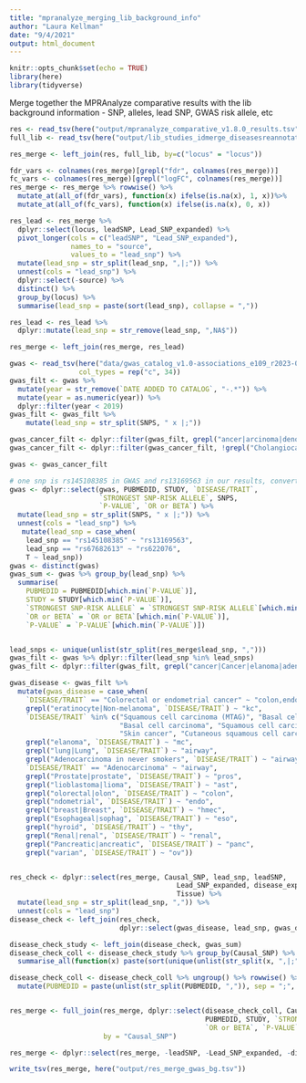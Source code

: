 ```yaml
---
title: "mpranalyze_merging_lib_background_info"
author: "Laura Kellman"
date: "9/4/2021"
output: html_document
---
```


```r
knitr::opts_chunk$set(echo = TRUE)
library(here)
library(tidyverse)
```

Merge together the MPRAnalyze comparative results with the lib background information - SNP, alleles, lead SNP, GWAS risk allele, etc

```r
res <- read_tsv(here("output/mpranalyze_comparative_v1.8.0_results.tsv"))
full_lib <- read_tsv(here("output/lib_studies_idmerge_diseasesreannotated_gwasrisk.tsv"))

res_merge <- left_join(res, full_lib, by=c("locus" = "locus"))

fdr_vars <- colnames(res_merge)[grepl("fdr", colnames(res_merge))]
fc_vars <- colnames(res_merge)[grepl("logFC", colnames(res_merge))]
res_merge <- res_merge %>% rowwise() %>% 
  mutate_at(all_of(fdr_vars), function(x) ifelse(is.na(x), 1, x))%>%
  mutate_at(all_of(fc_vars), function(x) ifelse(is.na(x), 0, x))

```

```r
res_lead <- res_merge %>% 
  dplyr::select(locus, leadSNP, Lead_SNP_expanded) %>%
  pivot_longer(cols = c("leadSNP", "Lead_SNP_expanded"),
               names_to = "source",
               values_to = "lead_snp") %>%
  mutate(lead_snp = str_split(lead_snp, ",|;")) %>%
  unnest(cols = "lead_snp") %>%
  dplyr::select(-source) %>%
  distinct() %>%
  group_by(locus) %>%
  summarise(lead_snp = paste(sort(lead_snp), collapse = ","))

res_lead <- res_lead %>% 
  dplyr::mutate(lead_snp = str_remove(lead_snp, ",NA$"))

res_merge <- left_join(res_merge, res_lead)
```

```r
gwas <- read_tsv(here("data/gwas_catalog_v1.0-associations_e109_r2023-06-03.tsv"),
                 col_types = rep("c", 34))
gwas_filt <- gwas %>%
  mutate(year = str_remove(`DATE ADDED TO CATALOG`, "-.*")) %>%
  mutate(year = as.numeric(year)) %>%
  dplyr::filter(year < 2019)
gwas_filt <- gwas_filt %>%
    mutate(lead_snp = str_split(SNPS, " x |;"))

gwas_cancer_filt <- dplyr::filter(gwas_filt, grepl("ancer|arcinoma|denocarcinoma|ymphoma|elanoma|lioma|lioblastoma", `DISEASE/TRAIT`))
gwas_cancer_filt <- dplyr::filter(gwas_cancer_filt, !grepl("Cholangiocarcinoma|Oropharynx|Oral cavity|head and neck|menopause|epatitis|Body mass index|epatocellular|cardiotoxicity|hepatotoxicity|Nasopharyngeal|Non-cardia gastric|Laryngeal|alopecia|^Gastric cancer$|Urinary symptoms|Testicular|Gallbladder|Erectile dysfunction|neuropathy|LVEF|Estrone|estrone|Toxicity|myelosuprression|Obesity|Plasma|plasma|esponse|disposition|urvival|interval", `DISEASE/TRAIT`))

gwas <- gwas_cancer_filt

# one snp is rs145108385 in GWAS and rs13169563 in our results, convert GWAS to ours
gwas <- dplyr::select(gwas, PUBMEDID, STUDY, `DISEASE/TRAIT`,
                      `STRONGEST SNP-RISK ALLELE`, SNPS,
                      `P-VALUE`, `OR or BETA`) %>%
  mutate(lead_snp = str_split(SNPS, " x |;")) %>%
  unnest(cols = "lead_snp") %>%
   mutate(lead_snp = case_when(
    lead_snp == "rs145108385" ~ "rs13169563",
    lead_snp == "rs67682613" ~ "rs622076",
    T ~ lead_snp))
gwas <- distinct(gwas)
gwas_sum <- gwas %>% group_by(lead_snp) %>%
  summarise(
    PUBMEDID = PUBMEDID[which.min(`P-VALUE`)],
    STUDY = STUDY[which.min(`P-VALUE`)],
    `STRONGEST SNP-RISK ALLELE` = `STRONGEST SNP-RISK ALLELE`[which.min(`P-VALUE`)],
    `OR or BETA` = `OR or BETA`[which.min(`P-VALUE`)],
    `P-VALUE` = `P-VALUE`[which.min(`P-VALUE`)])


lead_snps <- unique(unlist(str_split(res_merge$lead_snp, ",")))
gwas_filt <- gwas %>% dplyr::filter(lead_snp %in% lead_snps)
gwas_filt <- dplyr::filter(gwas_filt, grepl("cancer|Cancer|elanoma|adenocarcinoma|lioma|lioblastoma|carcinoma", `DISEASE/TRAIT`))

gwas_disease <- gwas_filt %>% 
  mutate(gwas_disease = case_when(
    `DISEASE/TRAIT` == "Colorectal or endometrial cancer" ~ "colon,endo",
    grepl("eratinocyte|Non-melanoma", `DISEASE/TRAIT`) ~ "kc",
    `DISEASE/TRAIT` %in% c("Squamous cell carcinoma (MTAG)", "Basal cell carcinoma (MTAG)",
                           "Basal cell carcinoma", "Squamous cell carcinoma",
                           "Skin cancer", "Cutaneous squamous cell carcinoma") ~ "kc",
    grepl("elanoma", `DISEASE/TRAIT`) ~ "mc",
    grepl("lung|Lung", `DISEASE/TRAIT`) ~ "airway",
    grepl("Adenocarcinoma in never smokers", `DISEASE/TRAIT`) ~ "airway",
    `DISEASE/TRAIT` == "Adenocarcinoma" ~ "airway",
    grepl("Prostate|prostate", `DISEASE/TRAIT`) ~ "pros",
    grepl("lioblastoma|lioma", `DISEASE/TRAIT`) ~ "ast",
    grepl("olorectal|olon", `DISEASE/TRAIT`) ~ "colon",
    grepl("ndometrial", `DISEASE/TRAIT`) ~ "endo",
    grepl("breast|Breast", `DISEASE/TRAIT`) ~ "hmec",
    grepl("Esophageal|sophag", `DISEASE/TRAIT`) ~ "eso",
    grepl("hyroid", `DISEASE/TRAIT`) ~ "thy",
    grepl("Renal|renal", `DISEASE/TRAIT`) ~ "renal",
    grepl("Pancreatic|ancreatic", `DISEASE/TRAIT`) ~ "panc",
    grepl("varian", `DISEASE/TRAIT`) ~ "ov"))


res_check <- dplyr::select(res_merge, Causal_SNP, lead_snp, leadSNP,
                                         Lead_SNP_expanded, disease_expanded,
                                         Tissue) %>%
  mutate(lead_snp = str_split(lead_snp, ",")) %>%
  unnest(cols = "lead_snp")
disease_check <- left_join(res_check,
                           dplyr::select(gwas_disease, lead_snp, gwas_disease))

disease_check_study <- left_join(disease_check, gwas_sum)
disease_check_coll <- disease_check_study %>% group_by(Causal_SNP) %>%
  summarise_all(function(x) paste(sort(unique(unlist(str_split(x, ",|;")))), collapse = ","))

disease_check_coll <- disease_check_coll %>% ungroup() %>% rowwise() %>%
  mutate(PUBMEDID = paste(unlist(str_split(PUBMEDID, ",")), sep = ";", collapse = ";"))


res_merge <- full_join(res_merge, dplyr::select(disease_check_coll, Causal_SNP, disease = gwas_disease,
                                                PUBMEDID, STUDY, `STRONGEST SNP-RISK ALLELE`,
                                                `OR or BETA`, `P-VALUE`),
                       by = "Causal_SNP")

```


```r
res_merge <- dplyr::select(res_merge, -leadSNP, -Lead_SNP_expanded, -disease_expanded, -Tissue)
```

```r
write_tsv(res_merge, here("output/res_merge_gwas_bg.tsv"))

```



